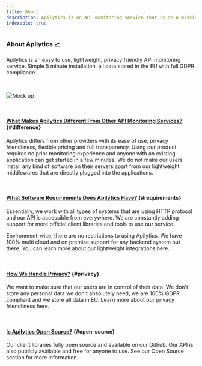 ```yaml
---
title: About
description: Apilytics is an API monitoring service that is on a mission to make monitoring your APIs easy. With us you can get started easily.
indexable: true
---
```


### About Apilytics 📈

<p className="text-xl">
  Apilytics is an easy to use, lightweight, privacy friendly API monitoring service. Simple 5 minute
  installation, all data stored in the EU with full GDPR compliance.
</p>

<br />

![Mock up](/mock-ups/time-frame.gif)

<br />

#### [What Makes Apilytics Different From Other API Monitoring Services?](#difference) {#difference}

Apilytics differs from other providers with its ease of use, privacy friendliness, flexible pricing and full transparency.
Using our product requires no prior monitoring experience and anyone with an existing application can get started in a few minutes.
We do not make our users install any kind of software on their servers apart from our lightweight middlewares that are directly plugged into the applications.

<br />

#### [What Software Requirements Does Apilytics Have?](#requirements) {#requirements}

Essentially, we work with all types of systems that are using HTTP protocol and our API is accessible from everywhere.
We are constantly adding support for more official client libraries and tools to use our service.

Environment-wise, there are no restrictions to using Apilytics.
We have 100% multi cloud and on premise support for any backend system out there.
You can learn more about our lightweight integrations <Link href={routes.lightweight}>here</Link>.

<br />

#### [How We Handle Privacy?](#privacy) {#privacy}

We want to make sure that our users are in control of their data.
We don't store any personal data we don't absolutely need, we are 100% GDPR compliant and we store all data in EU.
Learn more about our privacy friendliness <Link href={routes.privacyFriendly}>here</Link>.

<br />

#### [Is Apilytics Open Source?](#open-source) {#open-source}

Our client libraries fully open source and available on our <ExternalLink href={routes.github}>Github</ExternalLink>.
Our API is also publicly available and free for anyone to use. See our <Link href={routes.openSource}>Open Source</Link> section for more information.
